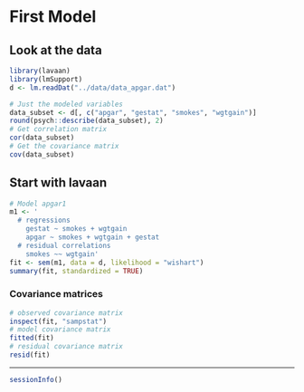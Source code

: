 First Model
===============================================================================

## Look at the data

```r
library(lavaan)
library(lmSupport)
d <- lm.readDat("../data/data_apgar.dat")

# Just the modeled variables
data_subset <- d[, c("apgar", "gestat", "smokes", "wgtgain")]
round(psych::describe(data_subset), 2)
# Get correlation matrix
cor(data_subset)
# Get the covariance matrix
cov(data_subset)
```

## Start with lavaan

```r
# Model apgar1
m1 <- '
  # regressions
    gestat ~ smokes + wgtgain
    apgar ~ smokes + wgtgain + gestat
  # residual correlations
    smokes ~~ wgtgain'
fit <- sem(m1, data = d, likelihood = "wishart")
summary(fit, standardized = TRUE)
```

### Covariance matrices

```r
# observed covariance matrix
inspect(fit, "sampstat")
# model covariance matrix
fitted(fit)
# residual covariance matrix
resid(fit)
```


***

```r
sessionInfo()
```
